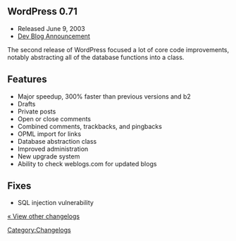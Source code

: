 == WordPress 0.71 ==

* Released June 9, 2003
* [http://wordpress.org/development/archives/2003/06/09/wordpress-071-now-available/ Dev Blog Announcement]

The second release of WordPress focused a lot of core code improvements, notably abstracting all of the database functions into a class.

== Features ==

* Major speedup, 300% faster than previous versions and b2
* Drafts
* Private posts
* Open or close comments
* Combined comments, trackbacks, and pingbacks
* OPML import for links
* Database abstraction class
* Improved administration
* New upgrade system
* Ability to check weblogs.com for updated blogs

== Fixes ==

* SQL injection vulnerability

[[Changelog | &laquo; View other changelogs]]

[[Category:Changelogs]]